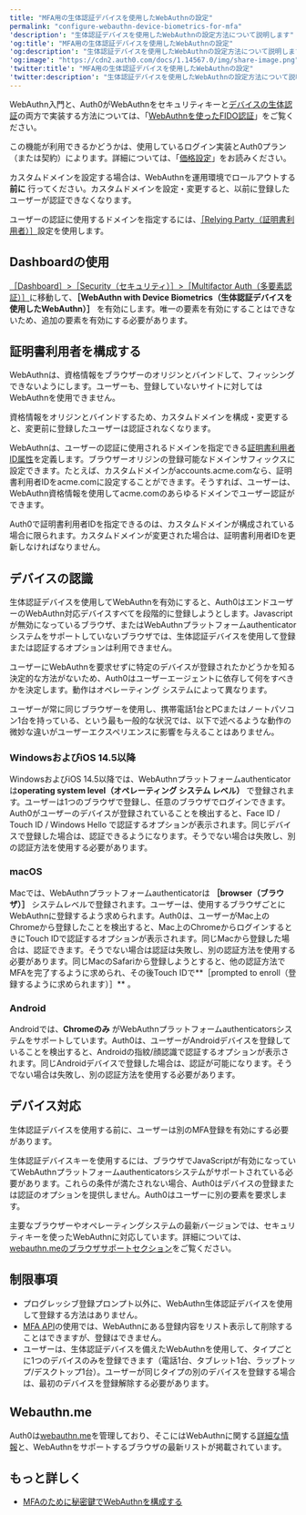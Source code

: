 ```yaml
---
title: "MFA用の生体認証デバイスを使用したWebAuthnの設定"
permalink: "configure-webauthn-device-biometrics-for-mfa"
'description': "生体認証デバイスを使用したWebAuthnの設定方法について説明します"
'og:title': "MFA用の生体認証デバイスを使用したWebAuthnの設定"
'og:description': "生体認証デバイスを使用したWebAuthnの設定方法について説明します"
'og:image': "https://cdn2.auth0.com/docs/1.14567.0/img/share-image.png"
'twitter:title': "MFA用の生体認証デバイスを使用したWebAuthnの設定"
'twitter:description': "生体認証デバイスを使用したWebAuthnの設定方法について説明します"
---
```


WebAuthn入門と、Auth0がWebAuthnをセキュリティキーと[デバイスの生体認証](/ja-jp/secure/multi-factor-authentication/fido-authentication-with-webauthn/configure-webauthn-security-keys-for-mfa)の両方で実装する方法については、「[WebAuthnを使ったFIDO認証](/ja-jp/secure/multi-factor-authentication/fido-authentication-with-webauthn)」をご覧ください。

<Card title="利用可能性はAuth0プランによって異なる">

この機能が利用できるかどうかは、使用しているログイン実装とAuth0プラン（または契約）によります。詳細については、「[価格設定](https://auth0.com/pricing)」をお読みください。

</Card>

<Warning>

カスタムドメインを設定する場合は、WebAuthnを運用環境でロールアウトする**前に** 行ってください。カスタムドメインを設定・変更すると、以前に登録したユーザーが認証できなくなります。

ユーザーの認証に使用するドメインを指定するには、[［Relying Party（証明書利用者）］](#configure-relying-party)設定を使用します。

</Warning>

## Dashboardの使用

[［Dashboard］>［Security（セキュリティ）］>［Multifactor Auth（多要素認証）］](https://manage.auth0.com/#/security/mfa)に移動して、**［WebAuthn with Device Biometrics（生体認証デバイスを使用したWebAuthn）］** を有効にします。唯一の要素を有効にすることはできないため、追加の要素を有効にする必要があります。

## 証明書利用者を構成する

WebAuthnは、資格情報をブラウザーのオリジンとバインドして、フィッシングできないようにします。ユーザーも、登録していないサイトに対してはWebAuthnを使用できません。

資格情報をオリジンとバインドするため、カスタムドメインを構成・変更すると、変更前に登録したユーザーは認証されなくなります。

WebAuthnは、ユーザーの認証に使用されるドメインを指定できる[証明書利用者ID属性](https://www.w3.org/TR/webauthn-2/#relying-party-identifier)を定義します。ブラウザーオリジンの登録可能なドメインサフィックスに設定できます。たとえば、カスタムドメインがaccounts.acme.comなら、証明書利用者IDをacme.comに設定することができます。そうすれば、ユーザーは、WebAuthn資格情報を使用してacme.comのあらゆるドメインでユーザー認証ができます。

Auth0で証明書利用者IDを指定できるのは、カスタムドメインが構成されている場合に限られます。カスタムドメインが変更された場合は、証明書利用者IDを更新しなければなりません。

## デバイスの認識

生体認証デバイスを使用してWebAuthnを有効にすると、Auth0はエンドユーザーのWebAuthn対応デバイスすべてを段階的に登録しようとします。Javascriptが無効になっているブラウザ、またはWebAuthnプラットフォームauthenticatorシステムをサポートしていないブラウザでは、生体認証デバイスを使用して登録または認証するオプションは利用できません。

ユーザーにWebAuthnを要求せずに特定のデバイスが登録されたかどうかを知る決定的な方法がないため、Auth0はユーザーエージェントに依存して何をすべきかを決定します。動作はオペレーティング システムによって異なります。

<Callout icon="file-lines" color="#0EA5E9" iconType="regular">

ユーザーが常に同じブラウザーを使用し、携帯電話1台とPCまたはノートパソコン1台を持っている、という最も一般的な状況では、以下で述べるような動作の微妙な違いがユーザーエクスペリエンスに影響を与えることはありません。

</Callout>

### WindowsおよびiOS 14.5以降

WindowsおよびiOS 14.5以降では、WebAuthnプラットフォームauthenticatorは**operating system level（オペレーティング システム レベル）** で登録されます。ユーザーは1つのブラウザで登録し、任意のブラウザでログインできます。Auth0がユーザーのデバイスが登録されていることを検出すると、Face ID / Touch ID / Windows Hello で認証するオプションが表示されます。同じデバイスで登録した場合は、認証できるようになります。そうでない場合は失敗し、別の認証方法を使用する必要があります。

### macOS

Macでは、WebAuthnプラットフォームauthenticatorは **［browser（ブラウザ）］** システムレベルで登録されます。ユーザーは、使用するブラウザごとにWebAuthnに登録するよう求められます。Auth0は、ユーザーがMac上のChromeから登録したことを検出すると、Mac上のChromeからログインするときにTouch IDで認証するオプションが表示されます。同じMacから登録した場合は、認証できます。そうでない場合は認証は失敗し、別の認証方法を使用する必要があります。同じMacのSafariから登録しようとすると、他の認証方法で<Tooltip data-tooltip-id="react-containers-DefinitionTooltip-0" href="/ja-jp/glossary?term=multifactor-authentication" tip="多要素認証（MFA）: ユーザー名とパスワードに加えて、SMS経由のコードなどの要素を使用するユーザー認証プロセス。" cta="用語集の表示">MFA</Tooltip>を完了するように求められ、その後Touch IDで**［prompted to enroll（登録するように求められます）］** 。

### Android

Androidでは、**Chromeのみ** がWebAuthnプラットフォームauthenticatorsシステムをサポートしています。Auth0は、ユーザーがAndroidデバイスを登録していることを検出すると、Androidの指紋/顔認識で認証するオプションが表示されます。同じAndroidデバイスで登録した場合は、認証が可能になります。そうでない場合は失敗し、別の認証方法を使用する必要があります。

## デバイス対応

生体認証デバイスを使用する前に、ユーザーは別のMFA登録を有効にする必要があります。

生体認証デバイスキーを使用するには、ブラウザでJavaScriptが有効になっていてWebAuthnプラットフォームauthenticatorsシステムがサポートされている必要があります。これらの条件が満たされない場合、Auth0はデバイスの登録または認証のオプションを提供しません。Auth0はユーザーに別の要素を要求します。

主要なブラウザーやオペレーティングシステムの最新バージョンでは、セキュリティキーを使ったWebAuthnに対応しています。詳細については、[webauthn.meのブラウザサポートセクション](https://webauthn.me/browser-support)をご覧ください。

## 制限事項

* プログレッシブ登録プロンプト以外に、WebAuthn生体認証デバイスを使用して登録する方法はありません。
* [MFA API](/ja-jp/secure/multi-factor-authentication/multi-factor-authentication-developer-resources/mfa-api)の使用では、WebAuthnにある登録内容をリスト表示して削除することはできますが、登録はできません。
* ユーザーは、生体認証デバイスを備えたWebAuthnを使用して、タイプごとに1つのデバイスのみを登録できます（電話1台、タブレット1台、ラップトップ/デスクトップ1台）。ユーザーが同じタイプの別のデバイスを登録する場合は、最初のデバイスを登録解除する必要があります。

## Webauthn.me

Auth0は[webauthn.me](https://a0.to/webauthme-auth0-docs)を管理しており、そこにはWebAuthnに関する[詳細な情報](https://webauthn.me/introduction)と、WebAuthnをサポートするブラウザの最新リストが掲載されています。

## もっと詳しく

* [MFAのために秘密鍵でWebAuthnを構成する](/ja-jp/secure/multi-factor-authentication/fido-authentication-with-webauthn/configure-webauthn-security-keys-for-mfa)